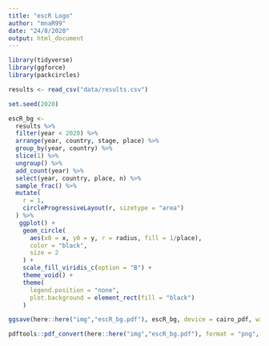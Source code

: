 ```yaml
---
title: "escR Logo"
author: "mnaR99"
date: "24/8/2020"
output: html_document
---
```


```r
library(tidyverse)
library(ggforce)
library(packcircles)
```

```r
results <- read_csv("data/results.csv")
```

```r
set.seed(2020)

escR_bg <-
  results %>% 
  filter(year < 2020) %>% 
  arrange(year, country, stage, place) %>% 
  group_by(year, country) %>% 
  slice(1) %>% 
  ungroup() %>% 
  add_count(year) %>% 
  select(year, country, place, n) %>%
  sample_frac() %>%
  mutate(
    r = 1,
    circleProgressiveLayout(r, sizetype = "area")
  ) %>% 
   ggplot() + 
    geom_circle(
      aes(x0 = x, y0 = y, r = radius, fill = 1/place),
      color = "black",
      size = 2
    ) +
    scale_fill_viridis_c(option = "B") +
    theme_void() +
    theme(
      legend.position = "none", 
      plot.background = element_rect(fill = "black")
    )

ggsave(here::here("img","escR_bg.pdf"), escR_bg, device = cairo_pdf, width = 20, height = 20)

pdftools::pdf_convert(here::here("img","escR_bg.pdf"), format = "png", dpi = 600, filenames = here::here("img","escR_bg.png"))
```
